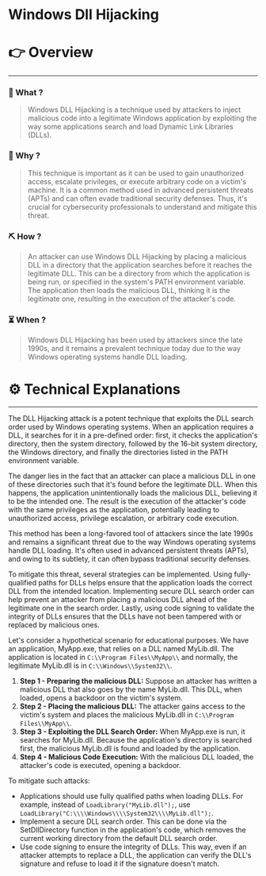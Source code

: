 # Windows Dll Hijacking


# 👉 Overview

---

### 👀 What ?

> Windows DLL Hijacking is a technique used by attackers to inject malicious code into a legitimate Windows application by exploiting the way some applications search and load Dynamic Link Libraries (DLLs).
> 

### 🧐 Why ?

> This technique is important as it can be used to gain unauthorized access, escalate privileges, or execute arbitrary code on a victim's machine. It is a common method used in advanced persistent threats (APTs) and can often evade traditional security defenses. Thus, it's crucial for cybersecurity professionals to understand and mitigate this threat.
> 

### ⛏️ How ?

> An attacker can use Windows DLL Hijacking by placing a malicious DLL in a directory that the application searches before it reaches the legitimate DLL. This can be a directory from which the application is being run, or specified in the system's PATH environment variable. The application then loads the malicious DLL, thinking it is the legitimate one, resulting in the execution of the attacker's code.
> 

### ⏳ When ?

> Windows DLL Hijacking has been used by attackers since the late 1990s, and it remains a prevalent technique today due to the way Windows operating systems handle DLL loading.
> 

# ⚙️ Technical Explanations

---

The DLL Hijacking attack is a potent technique that exploits the DLL search order used by Windows operating systems. When an application requires a DLL, it searches for it in a pre-defined order: first, it checks the application's directory, then the system directory, followed by the 16-bit system directory, the Windows directory, and finally the directories listed in the PATH environment variable.

The danger lies in the fact that an attacker can place a malicious DLL in one of these directories such that it's found before the legitimate DLL. When this happens, the application unintentionally loads the malicious DLL, believing it to be the intended one. The result is the execution of the attacker's code with the same privileges as the application, potentially leading to unauthorized access, privilege escalation, or arbitrary code execution.

This method has been a long-favored tool of attackers since the late 1990s and remains a significant threat due to the way Windows operating systems handle DLL loading. It's often used in advanced persistent threats (APTs), and owing to its subtlety, it can often bypass traditional security defenses.

To mitigate this threat, several strategies can be implemented. Using fully-qualified paths for DLLs helps ensure that the application loads the correct DLL from the intended location. Implementing secure DLL search order can help prevent an attacker from placing a malicious DLL ahead of the legitimate one in the search order. Lastly, using code signing to validate the integrity of DLLs ensures that the DLLs have not been tampered with or replaced by malicious ones.

Let's consider a hypothetical scenario for educational purposes. We have an application, MyApp.exe, that relies on a DLL named MyLib.dll. The application is located in `C:\\Program Files\\MyApp\\` and normally, the legitimate MyLib.dll is in `C:\\Windows\\System32\\`.

1. **Step 1 - Preparing the malicious DLL:** Suppose an attacker has written a malicious DLL that also goes by the name MyLib.dll. This DLL, when loaded, opens a backdoor on the victim's system.
2. **Step 2 - Placing the malicious DLL:** The attacker gains access to the victim's system and places the malicious MyLib.dll in `C:\\Program Files\\MyApp\\`.
3. **Step 3 - Exploiting the DLL Search Order:** When MyApp.exe is run, it searches for MyLib.dll. Because the application's directory is searched first, the malicious MyLib.dll is found and loaded by the application.
4. **Step 4 - Malicious Code Execution:** With the malicious DLL loaded, the attacker's code is executed, opening a backdoor.

To mitigate such attacks:

- Applications should use fully qualified paths when loading DLLs. For example, instead of `LoadLibrary("MyLib.dll");`, use `LoadLibrary("C:\\\\Windows\\\\System32\\\\MyLib.dll");`.
- Implement a secure DLL search order. This can be done via the SetDllDirectory function in the application's code, which removes the current working directory from the default DLL search order.
- Use code signing to ensure the integrity of DLLs. This way, even if an attacker attempts to replace a DLL, the application can verify the DLL's signature and refuse to load it if the signature doesn't match.
